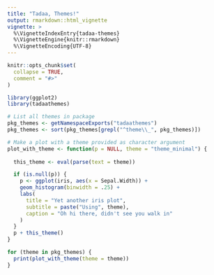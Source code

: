 ```yaml
---
title: "Tadaa, Themes!"
output: rmarkdown::html_vignette
vignette: >
  %\VignetteIndexEntry{tadaa-themes}
  %\VignetteEngine{knitr::rmarkdown}
  %\VignetteEncoding{UTF-8}
---
```


```r
knitr::opts_chunk$set(
  collapse = TRUE,
  comment = "#>"
)
```

```r
library(ggplot2)
library(tadaathemes)

# List all themes in package
pkg_themes <- getNamespaceExports("tadaathemes")
pkg_themes <- sort(pkg_themes[grepl("^theme\\_", pkg_themes)])

# Make a plot with a theme provided as character argument
plot_with_theme <- function(p = NULL, theme = "theme_minimal") {
  
  this_theme <- eval(parse(text = theme))

  if (is.null(p)) {
    p <- ggplot(iris, aes(x = Sepal.Width)) +
    geom_histogram(binwidth = .25) +
    labs(
      title = "Yet another iris plot",
      subtitle = paste("Using", theme),
      caption = "Oh hi there, didn't see you walk in"
    )
  }
  p + this_theme()
}
```

```r
for (theme in pkg_themes) {
  print(plot_with_theme(theme = theme))
}
```

